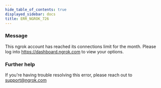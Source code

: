```yaml
---
hide_table_of_contents: true
displayed_sidebar: docs
title: ERR_NGROK_726
---
```


### Message

This ngrok account has reached its connections limit for the month. Please log into https://dashboard.ngrok.com to view your options.

<ErrorDetails />

### Further help

If you're having trouble resolving this error, please reach out to [support@ngrok.com](mailto:support@ngrok.com?subject=Help%20with%20ERR_NGROK_726)
